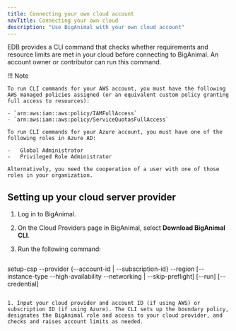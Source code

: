 ```yaml
---
title: Connecting your own cloud account
navTitle: Connecting your own cloud
description: "Use BigAnimal with your own cloud account" 
---
```



EDB provides a CLI command that checks whether requirements and resource limits are met in your cloud before connecting to BigAnimal. An account owner or contributor can run this command.

!!! Note
    
    To run CLI commands for your AWS account, you must have the following AWS managed policies assigned (or an equivalent custom policy granting full access to resources):
    
    - `arn:aws:iam::aws:policy/IAMFullAccess`
    - `arn:aws:iam::aws:policy/ServiceQuotasFullAccess`
    
    To run CLI commands for your Azure account, you must have one of the following roles in Azure AD:

    -   Global Administrator
    -   Privileged Role Administrator

    Alternatively, you need the cooperation of a user with one of those roles in your organization.

## Setting up your cloud server provider

1. Log in to BigAnimal.

1. On the Cloud Providers page in BigAnimal, select **Download BigAnimal CLI**.

1. Run the following command:

   ```
  setup-csp --provider 
          {--account-id | --subscription-id}
          --region
          [--instance-type --high-availability --networking | --skip-preflight]
          [--run]
          [--credential]
   ```

1. Input your cloud provider and account ID (if using AWS) or subscription ID (if using Azure). The CLI sets up the boundary policy, designates the BigAnimal role and access to your cloud provider, and checks and raises account limits as needed.
